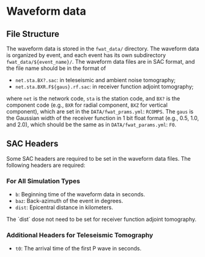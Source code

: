 # Waveform data


## File Structure
The waveform data is stored in the `fwat_data/` directory. The waveform data is organized by event, and each event has its own subdirectory `fwat_data/${event_name}/`. The waveform data files are in SAC format, and the file name should be in the format of

- `net.sta.BX?.sac`: in teleseismic and ambient noise tomography;
- `net.sta.BXR.F${gaus}.rf.sac`: in receiver function adjoint tomography;

where `net` is the network code, `sta` is the station code, and `BX?` is the component code (e.g., `BXR` for radial component, `BXZ` for vertical component), which are set in the `DATA/fwat_prams.yml`: `RCOMPS`. The `gaus` is the Gaussian width of the receiver function in 1 bit float format (e.g., 0.5, 1.0, and 2.0), which should be the same as in `DATA/fwat_params.yml`: `F0`.


## SAC Headers

Some SAC headers are required to be set in the waveform data files. The following headers are required:

### For All Simulation Types
- `b`: Beginning time of the waveform data in seconds.
- `baz`: Back-azimuth of the event in degrees.
- `dist`: Epicentral distance in kilometers.

<Callout>
The `dist` dose not need to be set for receiver function adjoint tomography.
</Callout>

### Additional Headers for Teleseismic Tomography
- `t0`: The arrival time of the first P wave in seconds.

